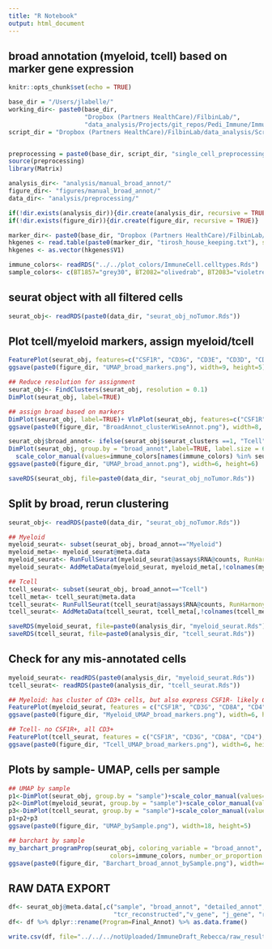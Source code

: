 ```yaml
---
title: "R Notebook"
output: html_document
---
```


## broad annotation (myeloid, tcell) based on marker gene expression


```r
knitr::opts_chunk$set(echo = TRUE)

base_dir = "/Users/jlabelle/"
working_dir<- paste0(base_dir, 
                     "Dropbox (Partners HealthCare)/FilbinLab/",
                     "data_analysis/Projects/git_repos/Pedi_Immune/ImmuneCellAnalysis/tenX/Immune/")
script_dir = "Dropbox (Partners HealthCare)/FilbinLab/data_analysis/Scripts/"


preprocessing = paste0(base_dir, script_dir, "single_cell_preprocessing_helper_functions.R")
source(preprocessing)
library(Matrix)

analysis_dir<- "analysis/manual_broad_annot/"
figure_dir<- "figures/manual_broad_annot/"
data_dir<- "analysis/preprocessing/"

if(!dir.exists(analysis_dir)){dir.create(analysis_dir, recursive = TRUE)}
if(!dir.exists(figure_dir)){dir.create(figure_dir, recursive = TRUE)}

marker_dir<- paste0(base_dir, "Dropbox (Partners HealthCare)/FilbinLab/data_analysis/Shared/Marker_genes/")
hkgenes <- read.table(paste0(marker_dir, "tirosh_house_keeping.txt"), skip = 2)
hkgenes <- as.vector(hkgenes$V1)

immune_colors<- readRDS("../../plot_colors/ImmuneCell.celltypes.Rds")
sample_colors<- c(BT1857="grey30", BT2082="olivedrab", BT2083="violetred")
```

## seurat object with all filtered cells
```r
seurat_obj<- readRDS(paste0(data_dir, "seurat_obj_noTumor.Rds"))
```


## Plot tcell/myeloid markers, assign myeloid/tcell
```r
FeaturePlot(seurat_obj, features=c("CSF1R", "CD3G", "CD3E", "CD3D", "CD8A", "CD4"), cols=c("grey", "red"),ncol=3)
ggsave(paste0(figure_dir, "UMAP_broad_markers.png"), width=9, height=5)

## Reduce resolution for assignment
seurat_obj<- FindClusters(seurat_obj, resolution = 0.1)
DimPlot(seurat_obj, label=TRUE)

## assign broad based on markers
DimPlot(seurat_obj, label=TRUE)+ VlnPlot(seurat_obj, features=c("CSF1R", "CD3G"))
ggsave(paste0(figure_dir, "BroadAnnot_clusterWiseAnnot.png"), width=8, height=4)

seurat_obj$broad_annot<- ifelse(seurat_obj$seurat_clusters ==1, "Tcell", "Myeloid" )
DimPlot(seurat_obj, group.by = "broad_annot",label=TRUE, label.size = 6)+NoLegend()+
  scale_color_manual(values=immune_colors[names(immune_colors) %in% seurat_obj$broad_annot])
ggsave(paste0(figure_dir, "UMAP_broad_annot.png"), width=6, height=6)

saveRDS(seurat_obj, file=paste0(data_dir, "seurat_obj_noTumor.Rds"))
```

## Split by broad, rerun clustering
```r
seurat_obj<- readRDS(paste0(data_dir, "seurat_obj_noTumor.Rds"))

## Myeloid
myeloid_seurat<- subset(seurat_obj, broad_annot=="Myeloid")
myeloid_meta<- myeloid_seurat@meta.data
myeloid_seurat<- RunFullSeurat(myeloid_seurat@assays$RNA@counts, RunHarmony = TRUE, samples=myeloid_meta$sample)
myeloid_seurat<- AddMetaData(myeloid_seurat, myeloid_meta[,!colnames(myeloid_meta) %in% colnames(myeloid_seurat@meta.data)])

## Tcell
tcell_seurat<- subset(seurat_obj, broad_annot=="Tcell")
tcell_meta<- tcell_seurat@meta.data
tcell_seurat<- RunFullSeurat(tcell_seurat@assays$RNA@counts, RunHarmony = TRUE, samples=tcell_meta$sample)
tcell_seurat<- AddMetaData(tcell_seurat, tcell_meta[,!colnames(tcell_meta) %in% colnames(tcell_seurat@meta.data)])

saveRDS(myeloid_seurat, file=paste0(analysis_dir, "myeloid_seurat.Rds"))
saveRDS(tcell_seurat, file=paste0(analysis_dir, "tcell_seurat.Rds"))
```

## Check for any mis-annotated cells
```r
myeloid_seurat<- readRDS(paste0(analysis_dir, "myeloid_seurat.Rds"))
tcell_seurat<- readRDS(paste0(analysis_dir, "tcell_seurat.Rds"))

## Myeloid: has cluster of CD3+ cells, but also express CSF1R- likely CD3+ macrophages
FeaturePlot(myeloid_seurat, features = c("CSF1R", "CD3G", "CD8A", "CD4"), cols=c("grey", "red"), ncol=2)
ggsave(paste0(figure_dir, "Myeloid_UMAP_broad_markers.png"), width=6, height=5)

## Tcell- no CSF1R+, all CD3+
FeaturePlot(tcell_seurat, features = c("CSF1R", "CD3G", "CD8A", "CD4"), cols=c("grey", "red"), ncol=2)
ggsave(paste0(figure_dir, "Tcell_UMAP_broad_markers.png"), width=6, height=5)
```

## Plots by sample- UMAP, cells per sample
```r
## UMAP by sample
p1<-DimPlot(seurat_obj, group.by = "sample")+scale_color_manual(values=sample_colors)+ggtitle("Immune")
p2<-DimPlot(myeloid_seurat, group.by = "sample")+scale_color_manual(values=sample_colors)+ggtitle("Myeloid")
p3<-DimPlot(tcell_seurat, group.by = "sample")+scale_color_manual(values=sample_colors)+ggtitle("Tcell")
p1+p2+p3
ggsave(paste0(figure_dir, "UMAP_bySample.png"), width=18, height=5)

## barchart by sample
my_barchart_programProp(seurat_obj, coloring_variable = "broad_annot", 
                            colors=immune_colors, number_or_proportion = "number")+ggtitle("Immune")
ggsave(paste0(figure_dir, "Barchart_broad_annot_bySample.png"), width=4, height=3)
```

## RAW DATA EXPORT
```r
df<- seurat_obj@meta.data[,c("sample", "broad_annot", "detailed_annot", "Final_Annot", 
                             "tcr_reconstructed","v_gene", "j_gene", "raw_clonotype_id", "clonotype_size", "clonal")]
df<- df %>% dplyr::rename(Program=Final_Annot) %>% as.data.frame()

write.csv(df, file="../../../notUploaded/ImmuneDraft_Rebecca/raw_results_files/ped_10XGenomics_cellwise_annotations.csv")
```

